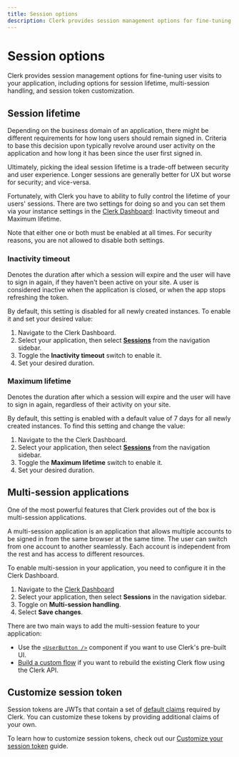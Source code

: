 ```yaml
---
title: Session options
description: Clerk provides session management options for fine-tuning user visits to your application.
---
```


# Session options

Clerk provides session management options for fine-tuning user visits to your application, including options for session lifetime, multi-session handling, and session token customization.

## Session lifetime

Depending on the business domain of an application, there might be different requirements for how long users should remain signed in. Criteria to base this decision upon typically revolve around user activity on the application and how long it has been since the user first signed in.

Ultimately, picking the ideal session lifetime is a trade-off between security and user experience. Longer sessions are generally better for UX but worse for security; and vice-versa.

Fortunately, with Clerk you have to ability to fully control the lifetime of your users' sessions. There are two settings for doing so and you can set them via your instance settings in the [Clerk Dashboard](https://dashboard.clerk.com/): Inactivity timeout and Maximum lifetime.

<Callout type="info">
  Note that either one or both must be enabled at all times. For security reasons, you are not allowed to disable both settings.
</Callout>

### Inactivity timeout

Denotes the duration after which a session will expire and the user will have to sign in again, if they haven't been active on your site. A user is considered inactive when the application is closed, or when the app stops refreshing the token.

By default, this setting is disabled for all newly created instances. To enable it and set your desired value:

1. Navigate to the Clerk Dashboard.
2. Select your application, then select **[Sessions](https://dashboard.clerk.com/last-active?path=sessions)** from the navigation sidebar.
3. Toggle the **Inactivity timeout** switch to enable it.
4. Set your desired duration.

### Maximum lifetime

Denotes the duration after which a session will expire and the user will have to sign in again, regardless of their activity on your site.

By default, this setting is enabled with a default value of 7 days for all newly created instances. To find this setting and change the value:

1. Navigate to the the Clerk Dashboard.
2. Select your application, then select **[Sessions](https://dashboard.clerk.com/last-active?path=sessions)** from the navigation sidebar.
3. Toggle the **Maximum lifetime** switch to enable it.
4. Set your desired duration.

## Multi-session applications

One of the most powerful features that Clerk provides out of the box is multi-session applications.

A multi-session application is an application that allows multiple accounts to be signed in from the same browser at the same time. The user can switch from one account to another seamlessly. Each account is independent from the rest and has access to different resources.

To enable multi-session in your application, you need to configure it in the Clerk Dashboard.

1. Navigate to the [Clerk Dashboard](https://dashboard.clerk.com/last-active?path=sessions)
2. Select your application, then select **Sessions** in the navigation sidebar.
3. Toggle on **Multi-session handling**.
4. Select **Save changes**.

There are two main ways to add the multi-session feature to your application:
- Use the [`<UserButton />`](/docs/components/user/user-button) component if you want to use Clerk's pre-built UI.
- [Build a custom flow](/docs/custom-flows/multi-session-applications) if you want to rebuild the existing Clerk flow using the Clerk API.

## Customize session token

Session tokens are JWTs that contain a set of [default claims](/docs/backend-requests/resources/session-tokens) required by Clerk. You can customize these tokens by providing additional claims of your own.

To learn how to customize session tokens, check out our [Customize your session token](/docs/backend-requests/making/custom-session-token) guide.
